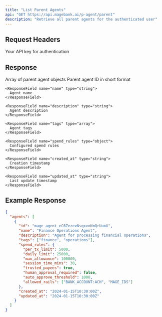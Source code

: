 ```yaml
---
title: "List Parent Agents"
api: "GET https://api.magebank.ai/p-agent/parent"
description: "Retrieve all parent agents for the authenticated user"
---
```


## Request Headers

<ParamField header="x-api-key" type="string" required>
  Your API key for authentication
</ParamField>

## Response

<ResponseField name="agents" type="array">
  Array of parent agent objects
  
  <Expandable title="Agent Object Properties">
    <ResponseField name="id" type="string">
      Parent agent ID in short format
    </ResponseField>
    
    <ResponseField name="name" type="string">
      Agent name
    </ResponseField>
    
    <ResponseField name="description" type="string">
      Agent description
    </ResponseField>
    
    <ResponseField name="tags" type="array">
      Agent tags
    </ResponseField>
    
    <ResponseField name="spend_rules" type="object">
      Configured spend rules
    </ResponseField>
    
    <ResponseField name="created_at" type="string">
      Creation timestamp
    </ResponseField>
    
    <ResponseField name="updated_at" type="string">
      Last update timestamp
    </ResponseField>
  </Expandable>
</ResponseField>

## Example Response

```json
{
  "agents": [
    {
      "id": "mage_agent_eC6ZezevNsqxvoKmQrUuoU",
      "name": "Finance Operations Agent",
      "description": "Agent for processing financial operations",
      "tags": ["finance", "operations"],
      "spend_rules": {
        "per_tx_limit": 5000,
        "daily_limit": 25000,
        "max_allowance": 100000,
        "session_time_mins": 30,
        "trusted_payees": true,
        "human_approval_required": false,
        "auto_approve_threshold": 1000,
        "allowed_rails": ["BANK_ACCOUNT:ACH", "MAGE_IDS"]
      },
      "created_at": "2024-01-15T10:30:00Z",
      "updated_at": "2024-01-15T10:30:00Z"
    }
  ]
}
```